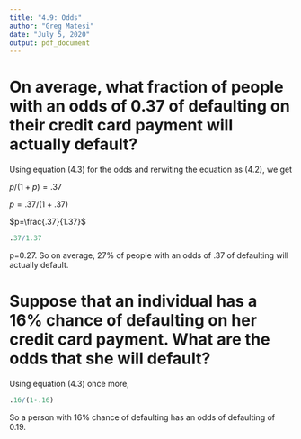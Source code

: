 ```yaml
---
title: "4.9: Odds"
author: "Greg Matesi"
date: "July 5, 2020"
output: pdf_document
---
```

# On average, what fraction of people with an odds of 0.37 of defaulting on their credit card payment will actually default?

Using equation (4.3) for the odds and rerwiting the equation as (4.2), we get

$p/(1+p) = .37$

$p=.37/(1+.37)$

$p=\frac{.37}{1.37}$

```r
.37/1.37
```
p=0.27.
So on average, 27% of people with an odds of .37 of defaulting will actually default.

# Suppose that an individual has a 16% chance of defaulting on her credit card payment. What are the odds that she will default?

Using equation (4.3) once more,
```r
.16/(1-.16)
```

So a person with 16% chance of defaulting has an odds of defaulting of 0.19.